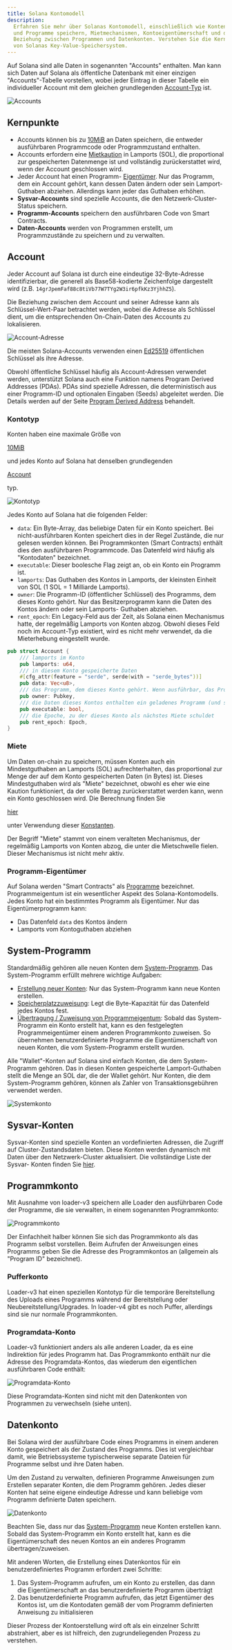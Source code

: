 ```yaml
---
title: Solana Kontomodell
description:
  Erfahren Sie mehr über Solanas Kontomodell, einschließlich wie Konten Daten
  und Programme speichern, Mietmechanismen, Kontoeigentümerschaft und die
  Beziehung zwischen Programmen und Datenkonten. Verstehen Sie die Kernkonzepte
  von Solanas Key-Value-Speichersystem.
---
```


Auf Solana sind alle Daten in sogenannten "Accounts" enthalten. Man kann sich
Daten auf Solana als öffentliche Datenbank mit einer einzigen "Accounts"-Tabelle
vorstellen, wobei jeder Eintrag in dieser Tabelle ein individueller Account mit
dem gleichen grundlegenden
[Account-Typ](https://github.com/anza-xyz/agave/blob/v2.1.13/sdk/account/src/lib.rs#L48-L60)
ist.

![Accounts](/assets/docs/core/accounts/accounts.png)

## Kernpunkte

- Accounts können bis zu
  [10MiB](https://github.com/anza-xyz/agave/blob/v2.1.13/sdk/program/src/system_instruction.rs#L85)
  an Daten speichern, die entweder ausführbaren Programmcode oder
  Programmzustand enthalten.
- Accounts erfordern eine
  [Mietkaution](https://github.com/anza-xyz/agave/blob/v2.1.13/sdk/rent/src/lib.rs#L93-L97)
  in Lamports (SOL), die proportional zur gespeicherten Datenmenge ist und
  vollständig zurückerstattet wird, wenn der Account geschlossen wird.
- Jeder Account hat einen Programm-
  [Eigentümer](https://github.com/anza-xyz/agave/blob/v2.1.13/sdk/account/src/lib.rs#L55).
  Nur das Programm, dem ein Account gehört, kann dessen Daten ändern oder sein
  Lamport-Guthaben abziehen. Allerdings kann jeder das Guthaben erhöhen.
- **Sysvar-Accounts** sind spezielle Accounts, die den Netzwerk-Cluster-Status
  speichern.
- **Programm-Accounts** speichern den ausführbaren Code von Smart Contracts.
- **Daten-Accounts** werden von Programmen erstellt, um Programmzustände zu
  speichern und zu verwalten.

## Account

Jeder Account auf Solana ist durch eine eindeutige 32-Byte-Adresse
identifizierbar, die generell als Base58-kodierte Zeichenfolge dargestellt wird
(z.B. `14grJpemFaf88c8tiVb77W7TYg2W3ir6pfkKz3YjhhZ5`).

Die Beziehung zwischen dem Account und seiner Adresse kann als
Schlüssel-Wert-Paar betrachtet werden, wobei die Adresse als Schlüssel dient, um
die entsprechenden On-Chain-Daten des Accounts zu lokalisieren.

![Account-Adresse](/assets/docs/core/accounts/account-address.svg)

Die meisten Solana-Accounts verwenden einen [Ed25519](https://ed25519.cr.yp.to/)
öffentlichen Schlüssel als ihre Adresse.

Obwohl öffentliche Schlüssel häufig als Account-Adressen verwendet werden,
unterstützt Solana auch eine Funktion namens Program Derived Addresses (PDAs).
PDAs sind spezielle Adressen, die deterministisch aus einer Programm-ID und
optionalen Eingaben (Seeds) abgeleitet werden. Die Details werden auf der Seite
[Program Derived Address](/docs/core/pda) behandelt.

### Kontotyp

Konten haben eine maximale Größe von

[10MiB](https://github.com/anza-xyz/agave/blob/v2.1.13/sdk/program/src/system_instruction.rs#L85)

und jedes Konto auf Solana hat denselben grundlegenden

[Account](https://github.com/anza-xyz/agave/blob/v2.1.13/sdk/account/src/lib.rs#L48-L60)

typ.

![Kontotyp](/assets/docs/core/accounts/account-type.svg)

Jedes Konto auf Solana hat die folgenden Felder:

- `data`: Ein Byte-Array, das beliebige Daten für ein Konto speichert. Bei
  nicht-ausführbaren Konten speichert dies in der Regel Zustände, die nur
  gelesen werden können. Bei Programmkonten (Smart Contracts) enthält dies den
  ausführbaren Programmcode. Das Datenfeld wird häufig als "Kontodaten"
  bezeichnet.
- `executable`: Dieser boolesche Flag zeigt an, ob ein Konto ein Programm ist.
- `lamports`: Das Guthaben des Kontos in Lamports, der kleinsten Einheit von SOL
  (1 SOL = 1 Milliarde Lamports).
- `owner`: Die Programm-ID (öffentlicher Schlüssel) des Programms, dem dieses
  Konto gehört. Nur das Besitzerprogramm kann die Daten des Kontos ändern oder
  sein Lamports- Guthaben abziehen.
- `rent_epoch`: Ein Legacy-Feld aus der Zeit, als Solana einen Mechanismus
  hatte, der regelmäßig Lamports von Konten abzog. Obwohl dieses Feld noch im
  Account-Typ existiert, wird es nicht mehr verwendet, da die Mieterhebung
  eingestellt wurde.

```rust title="Basis-Kontotyp"
pub struct Account {
    /// lamports im Konto
    pub lamports: u64,
    /// in diesem Konto gespeicherte Daten
    #[cfg_attr(feature = "serde", serde(with = "serde_bytes"))]
    pub data: Vec<u8>,
    /// das Programm, dem dieses Konto gehört. Wenn ausführbar, das Programm, das dieses Konto lädt.
    pub owner: Pubkey,
    /// die Daten dieses Kontos enthalten ein geladenes Programm (und sind jetzt schreibgeschützt)
    pub executable: bool,
    /// die Epoche, zu der dieses Konto als nächstes Miete schuldet
    pub rent_epoch: Epoch,
}
```

### Miete

Um Daten on-chain zu speichern, müssen Konten auch ein Mindestguthaben an
Lamports (SOL) aufrechterhalten, das proportional zur Menge der auf dem Konto
gespeicherten Daten (in Bytes) ist. Dieses Mindestguthaben wird als "Miete"
bezeichnet, obwohl es eher wie eine Kaution funktioniert, da der volle Betrag
zurückerstattet werden kann, wenn ein Konto geschlossen wird. Die Berechnung
finden Sie

[hier](https://github.com/anza-xyz/agave/blob/v2.1.13/sdk/rent/src/lib.rs#L93-L97)

unter Verwendung dieser
[Konstanten](https://github.com/anza-xyz/agave/blob/v2.1.13/sdk/rent/src/lib.rs#L47-L70).

Der Begriff "Miete" stammt von einem veralteten Mechanismus, der regelmäßig
Lamports von Konten abzog, die unter die Mietschwelle fielen. Dieser Mechanismus
ist nicht mehr aktiv.

### Programm-Eigentümer

Auf Solana werden "Smart Contracts" als [Programme](/docs/core/programs)
bezeichnet. Programmeigentum ist ein wesentlicher Aspekt des
Solana-Kontomodells. Jedes Konto hat ein bestimmtes Programm als Eigentümer. Nur
das Eigentümerprogramm kann:

- Das Datenfeld `data` des Kontos ändern
- Lamports vom Kontoguthaben abziehen

## System-Programm

Standardmäßig gehören alle neuen Konten dem
[System-Programm](https://github.com/anza-xyz/agave/tree/v2.1.13/programs/system/src).
Das System-Programm erfüllt mehrere wichtige Aufgaben:

- [Erstellung neuer Konten](https://github.com/anza-xyz/agave/blob/v2.1.13/programs/system/src/system_processor.rs#L146):
  Nur das System-Programm kann neue Konten erstellen.
- [Speicherplatzzuweisung](https://github.com/anza-xyz/agave/blob/v2.1.13/programs/system/src/system_processor.rs#L71):
  Legt die Byte-Kapazität für das Datenfeld jedes Kontos fest.
- [Übertragung / Zuweisung von Programmeigentum](https://github.com/anza-xyz/agave/blob/v2.1.13/programs/system/src/system_processor.rs#L113):
  Sobald das System-Programm ein Konto erstellt hat, kann es den festgelegten
  Programmeigentümer einem anderen Programmkonto zuweisen. So übernehmen
  benutzerdefinierte Programme die Eigentümerschaft von neuen Konten, die vom
  System-Programm erstellt wurden.

Alle "Wallet"-Konten auf Solana sind einfach Konten, die dem System-Programm
gehören. Das in diesen Konten gespeicherte Lamport-Guthaben stellt die Menge an
SOL dar, die der Wallet gehört. Nur Konten, die dem System-Programm gehören,
können als Zahler von Transaktionsgebühren verwendet werden.

![Systemkonto](/assets/docs/core/accounts/system-account.svg)

## Sysvar-Konten

Sysvar-Konten sind spezielle Konten an vordefinierten Adressen, die Zugriff auf
Cluster-Zustandsdaten bieten. Diese Konten werden dynamisch mit Daten über den
Netzwerk-Cluster aktualisiert. Die vollständige Liste der Sysvar- Konten finden
Sie [hier](https://docs.anza.xyz/runtime/sysvars).

## Programmkonto

Mit Ausnahme von loader-v3 speichern alle Loader den ausführbaren Code der
Programme, die sie verwalten, in einem sogenannten Programmkonto:

![Programmkonto](/assets/docs/core/accounts/program-account-simple.svg)

Der Einfachheit halber können Sie sich das Programmkonto als das Programm selbst
vorstellen. Beim Aufrufen der Anweisungen eines Programms geben Sie die Adresse
des Programmkontos an (allgemein als "Program ID" bezeichnet).

### Pufferkonto

Loader-v3 hat einen speziellen Kontotyp für die temporäre Bereitstellung des
Uploads eines Programms während der Bereitstellung oder
Neubereitstellung/Upgrades. In loader-v4 gibt es noch Puffer, allerdings sind
sie nur normale Programmkonten.

### Programdata-Konto

Loader-v3 funktioniert anders als alle anderen Loader, da es eine Indirektion
für jedes Programm hat. Das Programmkonto enthält nur die Adresse des
Programdata-Kontos, das wiederum den eigentlichen ausführbaren Code enthält:

![Programdata-Konto](/assets/docs/core/accounts/program-account-expanded.svg)

Diese Programdata-Konten sind nicht mit den Datenkonten von Programmen zu
verwechseln (siehe unten).

## Datenkonto

Bei Solana wird der ausführbare Code eines Programms in einem anderen Konto
gespeichert als der Zustand des Programms. Dies ist vergleichbar damit, wie
Betriebssysteme typischerweise separate Dateien für Programme selbst und ihre
Daten haben.

Um den Zustand zu verwalten, definieren Programme Anweisungen zum Erstellen
separater Konten, die dem Programm gehören. Jedes dieser Konten hat seine eigene
eindeutige Adresse und kann beliebige vom Programm definierte Daten speichern.

![Datenkonto](/assets/docs/core/accounts/data-account.svg)

Beachten Sie, dass nur das [System-Programm](/docs/core/accounts#system-program)
neue Konten erstellen kann. Sobald das System-Programm ein Konto erstellt hat,
kann es die Eigentümerschaft des neuen Kontos an ein anderes Programm
übertragen/zuweisen.

Mit anderen Worten, die Erstellung eines Datenkontos für ein benutzerdefiniertes
Programm erfordert zwei Schritte:

1. Das System-Programm aufrufen, um ein Konto zu erstellen, das dann die
   Eigentümerschaft an das benutzerdefinierte Programm überträgt
2. Das benutzerdefinierte Programm aufrufen, das jetzt Eigentümer des Kontos
   ist, um die Kontodaten gemäß der vom Programm definierten Anweisung zu
   initialisieren

Dieser Prozess der Kontoerstellung wird oft als ein einzelner Schritt
abstrahiert, aber es ist hilfreich, den zugrundeliegenden Prozess zu verstehen.

